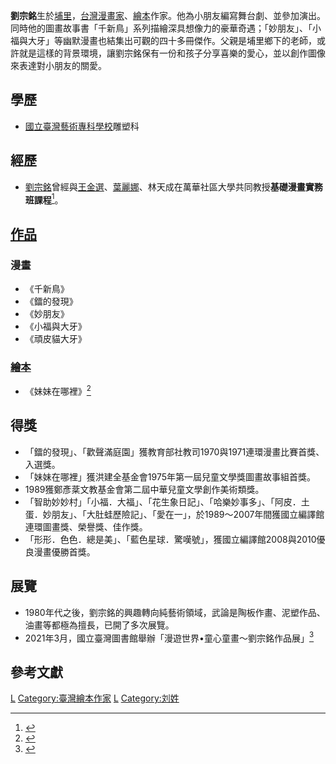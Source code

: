 {{漫畫}}
'''劉宗銘'''{{BD|1949年|catIdx=L}}生於[[埔里鎮|埔里]]，[[台灣|台灣]][[漫畫家|漫畫家]]、[[繪本|繪本]]作家。他為小朋友編寫舞台劇、並參加演出。同時他的圖畫故事書「千新鳥」系列描繪深具想像力的豪華奇遇；「妙朋友」、「小福與大牙」等幽默漫畫也結集出可觀的四十多冊傑作。父親是埔里鄉下的老師，或許就是這樣的背景環境，讓劉宗銘保有一份和孩子分享喜樂的愛心，並以創作圖像來表達對小朋友的關愛。

== 學歷 ==
*[[國立臺灣藝術大學|國立臺灣藝術專科學校]]雕塑科

== 經歷 ==
*[[劉宗銘|劉宗銘]]曾經與[[王金選|王金選]]、[[葉麗娜|葉麗娜]]、林天成在萬華社區大學共同教授'''基礎漫畫實務班課程'''<ref>{{Cite web |url=http://www.whcc.org.tw/Course/CourseDetail.asp?smtr=1022&cc=F319A |title=台北市萬華社區大學劉宗銘老師 |accessdate=2014-10-18 |archive-date=2014-10-22 |archive-url=https://web.archive.org/web/20141022173551/http://www.whcc.org.tw/Course/CourseDetail.asp?smtr=1022&cc=F319A |dead-url=no }}</ref>。

== [[作品|作品]] ==
=== 漫畫 ===
*《千新鳥》
*《鐳的發現》
*《妙朋友》
*《小福與大牙》
*《頑皮貓大牙》

=== [[繪本|繪本]] ===
*《妹妹在哪裡》<ref>{{Cite web |url=https://tw.stock.yahoo.com/news/%E5%8A%89%E5%AE%97%E9%8A%98%E7%95%AB%E4%BA%94%E5%A4%A7%E6%B4%B2-%E5%B8%B6%E5%AD%A9%E5%AD%90%E8%AA%8D%E8%AD%98%E4%B8%96%E7%95%8C-215009162.html |title=Yahoo新聞：劉宗銘畫五大洲 帶孩子認識世界 |access-date=2021-11-12 |archive-date=2021-11-12 |archive-url=https://web.archive.org/web/20211112071234/https://tw.stock.yahoo.com/news/%E5%8A%89%E5%AE%97%E9%8A%98%E7%95%AB%E4%BA%94%E5%A4%A7%E6%B4%B2-%E5%B8%B6%E5%AD%A9%E5%AD%90%E8%AA%8D%E8%AD%98%E4%B8%96%E7%95%8C-215009162.html |dead-url=no }}</ref>

== 得獎 ==
*「鐳的發現」、「歡聲滿庭園」獲教育部社教司1970與1971連環漫畫比賽首獎、入選獎。
*「妹妹在哪裡」獲洪建全基金會1975年第一屆兒童文學獎圖畫故事組首獎。
*1989獲鄭彥棻文教基金會第二屆中華兒童文學創作美術類獎。
*「智助妙妙村」「小福．大福」、「花生象日記」、「哈樂妙事多」、「阿皮．土蛋．妙朋友」、「大肚蛙歷險記」、「愛在一」，於1989～2007年間獲國立編譯館連環圖畫獎、榮譽獎、佳作獎。
*「形形．色色．總是美」、「藍色星球．驚嘆號」，獲國立編譯館2008與2010優良漫畫優勝首獎。

== 展覽 ==
*1980年代之後，劉宗銘的興趣轉向純藝術領域，武論是陶板作畫、泥塑作品、油畫等都極為擅長，已開了多次展覽。
*2021年3月，國立臺灣圖書館舉辦「漫遊世界•童心童畫～劉宗銘作品展」<ref>{{Cite web |url=https://www.ntl.edu.tw/ct.asp?xItem=73094&ctNode=2259&mp=1 |title=漫遊世界•童心童畫～劉宗銘作品展 |access-date=2021-11-12 |archive-date=2021-11-12 |archive-url=https://web.archive.org/web/20211112070818/https://www.ntl.edu.tw/ct.asp?xItem=73094&ctNode=2259&mp=1 |dead-url=no }}</ref>

==參考文獻==
{{reflist}}

[[Category:臺灣漫畫家|L]]
[[Category:臺灣繪本作家|Category:臺灣繪本作家]]
[[Category:國立臺灣藝術專科學校校友|L]]
[[Category:刘姓|Category:刘姓]]